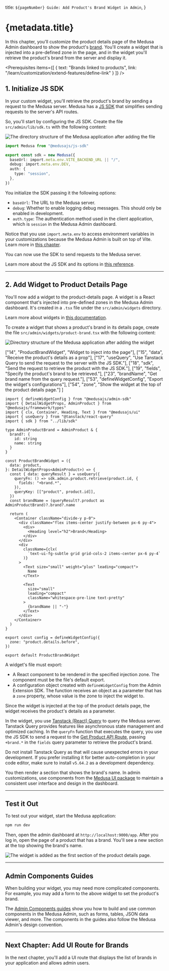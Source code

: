 
  title: `${pageNumber} Guide: Add Product's Brand Widget in Admin`,
}

# {metadata.title}

In this chapter, you'll customize the product details page of the Medusa Admin dashboard to show the product's [brand](../../custom-features/module/page.mdx). You'll create a widget that is injected into a pre-defined zone in the page, and in the widget you'll retrieve the product's brand from the server and display it.

<Prerequisites
  items={[
    {
      text: "Brands linked to products",
      link: "/learn/customization/extend-features/define-link"
    }
  ]}
/>

## 1. Initialize JS SDK

In your custom widget, you'll retrieve the product's brand by sending a request to the Medusa server. Medusa has a [JS SDK](!resources!/js-sdk) that simplifies sending requests to the server's API routes.

So, you'll start by configuring the JS SDK. Create the file `src/admin/lib/sdk.ts` with the following content:

![The directory structure of the Medusa application after adding the file](https://res.cloudinary.com/dza7lstvk/image/upload/v1733414606/Medusa%20Book/brands-admin-dir-overview-1_jleg0t.jpg)

```ts title="src/admin/lib/sdk.ts"
import Medusa from "@medusajs/js-sdk"

export const sdk = new Medusa({
  baseUrl: import.meta.env.VITE_BACKEND_URL || "/",
  debug: import.meta.env.DEV,
  auth: {
    type: "session",
  },
})
```

You initialize the SDK passing it the following options:

- `baseUrl`: The URL to the Medusa server.
- `debug`: Whether to enable logging debug messages. This should only be enabled in development.
- `auth.type`: The authentication method used in the client application, which is `session` in the Medusa Admin dashboard.

Notice that you use `import.meta.env` to access environment variables in your customizations because the Medusa Admin is built on top of Vite. Learn more in [this chapter](../../../fundamentals/admin/environment-variables/page.mdx).

You can now use the SDK to send requests to the Medusa server.

<Note>

Learn more about the JS SDK and its options in [this reference](!resources!/js-sdk).

</Note>

---

## 2. Add Widget to Product Details Page

You'll now add a widget to the product-details page. A widget is a React component that's injected into pre-defined zones in the Medusa Admin dashboard. It's created in a `.tsx` file under the `src/admin/widgets` directory.

<Note>

Learn more about widgets in [this documentation](../../../fundamentals/admin/widgets/page.mdx).

</Note>

To create a widget that shows a product's brand in its details page, create the file `src/admin/widgets/product-brand.tsx` with the following content:

![Directory structure of the Medusa application after adding the widget](https://res.cloudinary.com/dza7lstvk/image/upload/v1733414684/Medusa%20Book/brands-admin-dir-overview-2_eq5xhi.jpg)

  ["14", "ProductBrandWidget", "Widget to inject into the page"],
  ["15", "data", "Receive the product's details as a prop"],
  ["17", "useQuery", "Use Tanstack Query to send the request to the server with the JS SDK."],
  ["18", "sdk", "Send the request to retrieve the product with the JS SDK."],
  ["19", "fields", "Specify the product's brand to be retrieved."],
  ["23", "brandName", "Get brand name from the query request."],
  ["53", "defineWidgetConfig", "Export the widget's configurations"],
  ["54", "zone", "Show the widget at the top of the product details page."]
]

```tsx title="src/admin/widgets/product-brand.tsx" highlights={highlights}
import { defineWidgetConfig } from "@medusajs/admin-sdk"
import { DetailWidgetProps, AdminProduct } from "@medusajs/framework/types"
import { clx, Container, Heading, Text } from "@medusajs/ui"
import { useQuery } from "@tanstack/react-query"
import { sdk } from "../lib/sdk"

type AdminProductBrand = AdminProduct & {
  brand?: {
    id: string
    name: string
  }
}

const ProductBrandWidget = ({ 
  data: product,
}: DetailWidgetProps<AdminProduct>) => {
  const { data: queryResult } = useQuery({
    queryFn: () => sdk.admin.product.retrieve(product.id, {
      fields: "+brand.*",
    }),
    queryKey: [["product", product.id]],
  })
  const brandName = (queryResult?.product as AdminProductBrand)?.brand?.name

  return (
    <Container className="divide-y p-0">
      <div className="flex items-center justify-between px-6 py-4">
        <div>
          <Heading level="h2">Brand</Heading>
        </div>
      </div>
      <div
        className={clx(
          `text-ui-fg-subtle grid grid-cols-2 items-center px-6 py-4`
        )}
      >
        <Text size="small" weight="plus" leading="compact">
          Name
        </Text>

        <Text
          size="small"
          leading="compact"
          className="whitespace-pre-line text-pretty"
        >
          {brandName || "-"}
        </Text>
      </div>
    </Container>
  )
}

export const config = defineWidgetConfig({
  zone: "product.details.before",
})

export default ProductBrandWidget
```

A widget's file must export:

- A React component to be rendered in the specified injection zone. The component must be the file's default export.
- A configuration object created with `defineWidgetConfig` from the Admin Extension SDK. The function receives an object as a parameter that has a `zone` property, whose value is the zone to inject the widget to.

Since the widget is injected at the top of the product details page, the widget receives the product's details as a parameter.

In the widget, you use [Tanstack (React) Query](https://tanstack.com/query/latest) to query the Medusa server. Tanstack Query provides features like asynchronous state management and optimized caching. In the `queryFn` function that executes the query, you use the JS SDK to send a request to the [Get Product API Route](!api!/admin#products_getproductsid), passing `+brand.*` in the `fields` query parameter to retrieve the product's brand.

<Note type="warning">

Do not install Tanstack Query as that will cause unexpected errors in your development. If you prefer installing it for better auto-completion in your code editor, make sure to install `v5.64.2` as a development dependency.

</Note>

You then render a section that shows the brand's name. In admin customizations, use components from the [Medusa UI package](!ui!) to maintain a consistent user interface and design in the dashboard.

---

## Test it Out

To test out your widget, start the Medusa application:

```bash npm2yarn
npm run dev
```

Then, open the admin dashboard at `http://localhost:9000/app`. After you log in, open the page of a product that has a brand. You'll see a new section at the top showing the brand's name.

![The widget is added as the first section of the product details page.](https://res.cloudinary.com/dza7lstvk/image/upload/v1733414415/Medusa%20Book/Screenshot_2024-12-05_at_5.59.25_PM_y85m14.png)

---

## Admin Components Guides

When building your widget, you may need more complicated components. For example, you may add a form to the above widget to set the product's brand.

The [Admin Components guides](!resources!/admin-components) show you how to build and use common components in the Medusa Admin, such as forms, tables, JSON data viewer, and more. The components in the guides also follow the Medusa Admin's design convention.

---

## Next Chapter: Add UI Route for Brands

In the next chapter, you'll add a UI route that displays the list of brands in your application and allows admin users.
